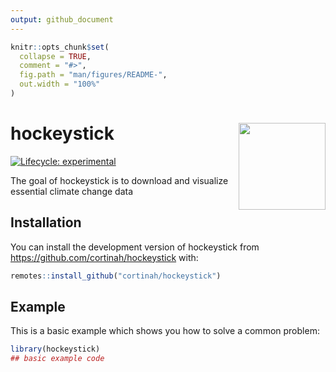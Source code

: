 ```yaml
---
output: github_document
---
```


<!-- README.md is generated from README.Rmd. Please edit that file -->

```r
knitr::opts_chunk$set(
  collapse = TRUE,
  comment = "#>",
  fig.path = "man/figures/README-",
  out.width = "100%"
)
```

# hockeystick <img src='man/figures/logo.png' align="right" height="139" />

<!-- badges: start -->
[![Lifecycle: experimental](https://img.shields.io/badge/lifecycle-experimental-orange.svg)](https://www.tidyverse.org/lifecycle/#experimental)
<!-- badges: end -->

The goal of hockeystick is to download and visualize essential climate change data

## Installation

You can install the development version of hockeystick from [https://github.com/cortinah/hockeystick](https://github.com/cortinah/hockeystick) with:

``` r
remotes::install_github("cortinah/hockeystick")
```

## Example

This is a basic example which shows you how to solve a common problem:

```r
library(hockeystick)
## basic example code
```
